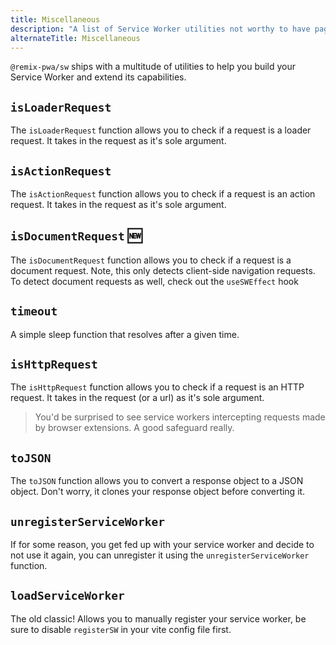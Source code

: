 ```yaml
---
title: Miscellaneous
description: "A list of Service Worker utilities not worthy to have pages of their own."
alternateTitle: Miscellaneous
---
```


`@remix-pwa/sw` ships with a multitude of utilities to help you build your Service Worker and extend its capabilities.

## `isLoaderRequest`

The `isLoaderRequest` function allows you to check if a request is a loader request. It takes in the request as it's sole argument.

## `isActionRequest`

The `isActionRequest` function allows you to check if a request is an action request. It takes in the request as it's sole argument.

## `isDocumentRequest` 🆕

The `isDocumentRequest` function allows you to check if a request is a document request. Note, this only detects client-side navigation requests.
To detect document requests as well, check out the `useSWEffect` hook

## `timeout`

A simple sleep function that resolves after a given time.

## `isHttpRequest`

The `isHttpRequest` function allows you to check if a request is an HTTP request. It takes in the request (or a url) as it's sole argument.

> You'd be surprised to see service workers intercepting requests made by browser extensions. A good safeguard really.

## `toJSON`

The `toJSON` function allows you to convert a response object to a JSON object. Don't worry, it clones your response object before converting it.

## `unregisterServiceWorker`

If for some reason, you get fed up with your service worker and decide to not use it again, you can unregister it using the `unregisterServiceWorker` function.

## `loadServiceWorker`

The old classic! Allows you to manually register your service worker, be sure to disable `registerSW` in your vite config file first.
